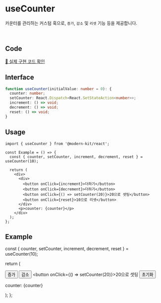 
# useCounter

카운터를 관리하는 커스텀 훅으로, `증가`, `감소` 및 `리셋` 기능 등을 제공합니다.

<br />

## Code
[🔗 실제 구현 코드 확인](https://github.com/modern-agile-team/modern-kit/blob/main/packages/react/src/hooks/useCounter/index.ts)

## Interface
```ts title="typescript"
function useCounter(initialValue: number = 0): {
  counter: number;
  setCounter: React.Dispatch<React.SetStateAction<number>>;
  increment: () => void;
  decrement: () => void;
  reset: () => void;
}
```

## Usage
```tsx title="typescript"
import { useCounter } from '@modern-kit/react';

const Example = () => {
  const { counter, setCounter, increment, decrement, reset } = useCounter(10);

  return (
    <div>
      <div>
        <button onClick={increment}>더하기</button>
        <button onClick={decrement}>더하기</button>
        <button onClick={() => setCounter(20)}>20으로 셋팅</button>
        <button onClick={reset}>10으로 리셋</button>
      </div>
      <p>counter: {counter}</p>
    </div>
  );
};
```

## Example

  const { counter, setCounter, increment, decrement, reset } = useCounter(10);

  return (
    <div>
      <div>
        <button onClick={increment}>증가</button>
        <button onClick={decrement}>감소</button>
        <button onClick={() => setCounter(20)}>20으로 셋팅</button>
        <button onClick={reset}>초기화</button>
      </div>
      <p>counter: {counter}</p>
    </div>
  );
};

<Example />